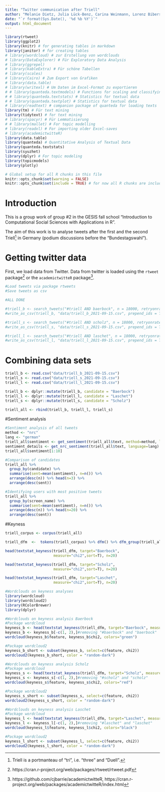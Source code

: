 ```yaml
---
title: "Twitter communication after Triell"
author: "Melanie Dietz, Julia Lück-Benz, Carina Weinmann, Lorenz Biberstein, Gabor Scheiring"
date: "`r format(Sys.Date(), '%d %b %Y')`"
output: html_document
---
```


```r
library(rtweet)
library(ggplot2)
library(knitr) # for generating tables in markdown
library(janitor) # for creating tables
# library(wordcloud) # zur Erstellung von wordclouds
# library(DataExplorer) # Für Exploratory Data Analysis
# library(ggrepel)
# library(kableExtra) # Für schöne Tabellen
# library(scales)
# library(Cairo) # Zum Export von Grafiken
# library(data.table)
# library(writexl) # Um Daten im Excel-Format zu exportieren
# # library(quanteda.textmodels) # Functions for scaling and classifying textual data
# # library(quanteda.textstats) # Statistics for textual data
# # library(quanteda.textplot) # Statistics for textual data 
# library(readtext) # companion package of quanteda for loading texts
library(tm) # Für text mining
library(tidytext) # for text mining
# library(spacyr) # Für Lemmatisierung
# # library(mallet) # For topic modelling
# library(readxl) # For importing older Excel-saves
# library(academictwitteR)
library(data.table)
library(quanteda) # Quantitative Analysis of Textual Data 
library(quanteda.textstats)
library(syuzhet)
library(dplyr) # For topic modeling
library(topicmodels)
library(plotly)
```


```r
# Global setup for all R chunks in this file
knitr::opts_chunk$set(warning = FALSE)
knitr::opts_chunk$set(include = TRUE) # for now all R chunks are included, can be taken out here later
```

# Introduction

This is a group work of group #2 in the GESIS fall school "Introduction to Computational Social Sciences with Applications in R". 

The aim of this work is to analyse tweets after the first and the second Triell^[Triell is a portmanteau of "tri", i.e. "three" and "Duell".] in Germany (podium discussions before the "Bundestagswahl").

# Getting twitter data

First, we load data from Twitter. Data from twitter is loaded using the `rtweet` package^[https://cran.r-project.org/web/packages/rtweet/rtweet.pdf] or the `academictwitteR` package^[https://github.com/cjbarrie/academictwitteR, https://cran.r-project.org/web/packages/academictwitteR/index.html]. 

```r
#Load tweets via package rtweets
#Save tweets as csv

#ALL DONE 

#triell_b <- search_tweets("#triell AND baerbock", n = 18000, retryonratelimit = TRUE, include_rts = FALSE, lang = "de")
#write_as_csv(triell_b, "data/triell_b_2021-09-15.csv", prepend_ids = TRUE, na = "", fileEncoding = "UTF-8")

#triell_s <- search_tweets("#triell AND scholz", n = 18000, retryonratelimit = TRUE, include_rts = FALSE, lang = "de")
#write_as_csv(triell_s, "data/triell_s_2021-09-15.csv", prepend_ids = TRUE, na = "", fileEncoding = "UTF-8")

#triell_l <- search_tweets("#triell AND laschet", n = 18000, retryonratelimit = TRUE, include_rts = FALSE, lang = "de")
#write_as_csv(triell_l, "data/triell_l_2021-09-15.csv", prepend_ids = TRUE, na = "", fileEncoding = "UTF-8")
```

# Combining data sets

```r
triell_b <- read.csv("data/triell_b_2021-09-15.csv")
triell_s <- read.csv("data/triell_s_2021-09-15.csv")
triell_l <- read.csv("data/triell_l_2021-09-15.csv")

triell_b <- dplyr::mutate(triell_b, candidate = "Baerbock")
triell_l <- dplyr::mutate(triell_l, candidate = "Laschet")
triell_s <- dplyr::mutate(triell_s, candidate = "Scholz")

triell_all <- rbind(triell_b, triell_l, triell_s)
```

#Sentiment analysis

```r
#Sentiment analysis of all tweets
method <- "nrc"
lang <- "german"
triell_all$sentiment <- get_sentiment(triell_all$text, method=method, language=lang)
sentiment_details <- get_nrc_sentiment(triell_all$text, language=lang)
triell_all$sentiment[1:10]

#Comparison of candidates
triell_all %>% 
  group_by(candidate) %>% 
  summarise(sent=mean(sentiment), n=n()) %>% 
  arrange(desc(n)) %>% head(n=3) %>% 
  arrange(desc(sent))

#Identifying users with most positive tweets
triell_all %>% 
  group_by(screen_name) %>% 
  summarise(sent=mean(sentiment), n=n()) %>% 
  arrange(desc(n)) %>% head(n=20) %>% 
  arrange(desc(sent))
```

#Keyness

```r
triell_corpus <- corpus(triell_all)

triell_dfm  <-  tokens(triell_corpus) %>% dfm() %>% dfm_group(triell_all$candidate)

head(textstat_keyness(triell_dfm, target="Baerbock",
                      measure="chi2",sort=T), n=20)

head(textstat_keyness(triell_dfm, target="Scholz",
                      measure="chi2",sort=T), n=20)

head(textstat_keyness(triell_dfm, target="Laschet",
                      measure="chi2",sort=T), n=20)

#Wordclouds on keyness analyses
library(wordcloud)
library(wordcloud2)
library(RColorBrewer)
library(dplyr)

#Wordclouds on keyness analysis Baerbock
#Package wordcloud
keyness_b <- head(textstat_keyness(triell_dfm, target="Baerbock", measure="chi2",sort=T), n=20)
keyness_b <- keyness_b[-c(1, 2),]#removing "#baerbock" and "baerbock"
wordcloud(keyness_b$feature, keyness_b$chi2, colors="green")

#Package wordcloud2
keyness_b_short <- subset(keyness_b, select=c(feature, chi2))
wordcloud2(keyness_b_short, color = "random-dark")

#Wordclouds on keyness analysis Scholz
#Package wordcloud
keyness_s <- head(textstat_keyness(triell_dfm, target="Scholz", measure="chi2",sort=T), n=20)
keyness_s <- keyness_s[-c(1, 2),]#removing "#scholz" and "scholz"
wordcloud(keyness_s$feature, keyness_s$chi2, colors="red")

#Package wordcloud2
keyness_s_short <- subset(keyness_s, select=c(feature, chi2))
wordcloud2(keyness_s_short, color = "random-dark")

#Wordclouds on keyness analysis Laschet
#Package wordcloud
keyness_l <- head(textstat_keyness(triell_dfm, target="Laschet", measure="chi2",sort=T), n=20)
keyness_l <- keyness_l[-c(1, 2),]#removing "#laschet" and "laschet"
wordcloud(keyness_l$feature, keyness_l$chi2, colors="black")

#Package wordcloud2
keyness_l_short <- subset(keyness_l, select=c(feature, chi2))
wordcloud2(keyness_l_short, color = "random-dark")
```

